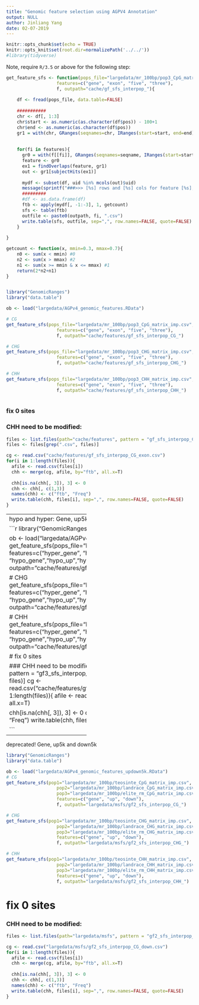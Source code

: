 ```yaml
---
title: "Genomic feature selection using AGPV4 Annotation"
output: NULL
author: Jinliang Yang
date: 02-07-2019
---
```



```r
knitr::opts_chunk$set(echo = TRUE) 
knitr::opts_knit$set(root.dir=normalizePath('../../')) 
#library(tidyverse)
```



Note, require `R/3.5` or above for the following step:

```r

get_feature_sfs <- function(pops_file="largedata/mr_100bp/pop3_CpG_matrix_imp.csv",
                   features=c("gene", "exon", "five", "three"),
                   f, outpath="cache/gf_sfs_interpop_"){
    
    df <- fread(pops_file, data.table=FALSE)
    
    ###########
    chr <- df[, 1:3]
    chr$start <- as.numeric(as.character(df$pos)) - 100+1
    chr$end <- as.numeric(as.character(df$pos))
    gr1 = with(chr, GRanges(seqnames=chr, IRanges(start=start, end=end), strand="+", uid=uid))
    
    
    for(fi in features){
      gr0 = with(f[[fi]], GRanges(seqnames=seqname, IRanges(start=start, end=end), strand="+", geneid=attribute ))
      feature <- gr0
      ex1 = findOverlaps(feature, gr1)
      out <- gr1[subjectHits(ex1)]
    
      mydf <- subset(df, uid %in% mcols(out)$uid)
      message(sprintf("###>>> [%s] rows and [%s] cols for feature [%s], sfs...", nrow(mydf), ncol(mydf), fi))
      #########
      #df <- as.data.frame(df)
      ftb <- apply(mydf[, -1:-3], 1, getcount)
      sfs <- table(ftb)
      outfile <- paste0(outpath, fi, ".csv")
      write.table(sfs, outfile, sep=",", row.names=FALSE, quote=FALSE)
    }
    
}

getcount <- function(x, mmin=0.3, mmax=0.7){
    n0 <- sum(x < mmin) #0
    n2 <- sum(x > mmax) #2
    n1 <- sum(x >= mmin & x <= mmax) #1
    return(2*n2+n1)
}


library("GenomicRanges")
library("data.table")

ob <- load("largedata/AGPv4_genomic_features.RData")

# CG
get_feature_sfs(pops_file="largedata/mr_100bp/pop3_CpG_matrix_imp.csv",
                   features=c("gene", "exon", "five", "three"),
                   f, outpath="cache/features/gf_sfs_interpop_CG_")

# CHG  
get_feature_sfs(pops_file="largedata/mr_100bp/pop3_CHG_matrix_imp.csv",
                   features=c("gene", "exon", "five", "three"),
                   f, outpath="cache/features/gf_sfs_interpop_CHG_")

# CHH  
get_feature_sfs(pops_file="largedata/mr_100bp/pop3_CHH_matrix_imp.csv",
                   features=c("gene", "exon", "five", "three"),
                   f, outpath="cache/features/gf_sfs_interpop_CHH_")
  

```


### fix 0 sites


### CHH need to be modified:
```r
files <- list.files(path="cache/features", pattern = "gf_sfs_interpop_CHH", full.names = T)
files <- files[grep(".csv", files)]

cg <- read.csv("cache/features/gf_sfs_interpop_CG_exon.csv")
for(i in 1:length(files)){
  afile <- read.csv(files[i])
  chh <- merge(cg, afile, by="ftb", all.x=T)
  
  chh[is.na(chh[, 3]), 3] <- 0
  chh <- chh[, c(1,3)]
  names(chh) <- c("ftb", "Freq")
  write.table(chh, files[i], sep=",", row.names=FALSE, quote=FALSE)
}

```


------------------------------
hypo and hyper: Gene, up5k and down5k

```r
library("GenomicRanges")
library("data.table")

ob <- load("largedata/AGPv4_gf_hyper_hypo_updown5k.RData")
# CG
get_feature_sfs(pops_file="largedata/mr_100bp/pop3_CpG_matrix_imp.csv",
                   features=c("hyper_gene", "hyper_up", "hyper_down", "hypo_gene","hypo_up","hypo_down"),
                   f, outpath="cache/features/gf3_sfs_interpop_CG_")

# CHG  
get_feature_sfs(pops_file="largedata/mr_100bp/pop3_CHG_matrix_imp.csv",
                   features=c("hyper_gene", "hyper_up", "hyper_down", "hypo_gene","hypo_up","hypo_down"),
                   f, outpath="cache/features/gf3_sfs_interpop_CHG_")

# CHH 
get_feature_sfs(pops_file="largedata/mr_100bp/pop3_CHH_matrix_imp.csv",
                   features=c("hyper_gene", "hyper_up", "hyper_down", "hypo_gene","hypo_up","hypo_down"),
                   f, outpath="cache/features/gf3_sfs_interpop_CHH_")
```

# fix 0 sites


### CHH need to be modified:
```r
files <- list.files(path="cache/features/", pattern = "gf3_sfs_interpop_CHH", full.names = T)
files <- files[grep(".csv", files)]
cg <- read.csv("cache/features/gf3_sfs_interpop_CG_hypo_down.csv")
for(i in 1:length(files)){
  afile <- read.csv(files[i])
  chh <- merge(cg, afile, by="ftb", all.x=T)
  
  chh[is.na(chh[, 3]), 3] <- 0
  chh <- chh[, c(1,3)]
  names(chh) <- c("ftb", "Freq")
  write.table(chh, files[i], sep=",", row.names=FALSE, quote=FALSE)
}

```








------------------------------
deprecated!
Gene, up5k and down5k

```r
library("GenomicRanges")
library("data.table")

ob <- load("largedata/AGPv4_genomic_features_updown5k.RData")
# CG
get_feature_sfs(pop1="largedata/mr_100bp/teosinte_CpG_matrix_imp.csv", 
                   pop2="largedata/mr_100bp/landrace_CpG_matrix_imp.csv",
                   pop3="largedata/mr_100bp/elite_rm_CpG_matrix_imp.csv",
                   features=c("gene", "up", "down"),
                   f, outpath="largedata/msfs/gf2_sfs_interpop_CG_")

# CHG  
get_feature_sfs(pop1="largedata/mr_100bp/teosinte_CHG_matrix_imp.csv", 
                   pop2="largedata/mr_100bp/landrace_CHG_matrix_imp.csv",
                   pop3="largedata/mr_100bp/elite_rm_CHG_matrix_imp.csv",
                   features=c("gene", "up", "down"),
                   f, outpath="largedata/msfs/gf2_sfs_interpop_CHG_")

# CHH 
get_feature_sfs(pop1="largedata/mr_100bp/teosinte_CHH_matrix_imp.csv", 
                   pop2="largedata/mr_100bp/landrace_CHH_matrix_imp.csv",
                   pop3="largedata/mr_100bp/elite_rm_CHH_matrix_imp.csv",
                   features=c("gene", "up", "down"),
                   f, outpath="largedata/msfs/gf2_sfs_interpop_CHH_")
```

# fix 0 sites


### CHH need to be modified:
```r
files <- list.files(path="largedata/msfs", pattern = "gf2_sfs_interpop_CHH", full.names = T)

cg <- read.csv("largedata/msfs/gf2_sfs_interpop_CG_down.csv")
for(i in 1:length(files)){
  afile <- read.csv(files[i])
  chh <- merge(cg, afile, by="ftb", all.x=T)
  
  chh[is.na(chh[, 3]), 3] <- 0
  chh <- chh[, c(1,3)]
  names(chh) <- c("ftb", "Freq")
  write.table(chh, files[i], sep=",", row.names=FALSE, quote=FALSE)
}

```